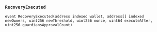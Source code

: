 ### `RecoveryExecuted`
```solidity
event RecoveryExecuted(address indexed wallet, address[] indexed newOwners, uint256 newThreshold, uint256 nonce, uint64 executeAfter, uint256 guardiansApprovalCount)
```


